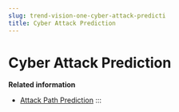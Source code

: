 ```yaml
---
slug: trend-vision-one-cyber-attack-predicti
title: Cyber Attack Prediction
---
```

# Cyber Attack Prediction

**Related information**

- [Attack Path Prediction](attack-path-predict.md "Get a comprehensive view of all potential attack paths through your organization's assets to take proactive measures that strengthen your security posture.")
:::
